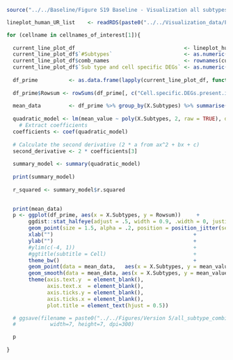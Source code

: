 
```r

source("../../Baseline/Figure S19 Baseline - Visualization all subtypes.R")

```

```r
lineplot_human_UR_list    <- readRDS(paste0("../../Visualization_data/Figure S19/cell_type_list_combo_V4.rds"))

for (cellname in cellnames_of_interest[1]){
  
  current_line_plot_df                                   <- lineplot_human_UR_list[[cellname]][[1]]
  current_line_plot_df$`#Subtypes`                       <- as.numeric(current_line_plot_df$`#Subtypes`)
  current_line_plot_df$comb_names                        <- rownames(current_line_plot_df)
  current_line_plot_df$`Sub type and cell specific DEGs` <- as.numeric(current_line_plot_df$`Sub type and cell specific DEGs`)
  
  df_prime          <- as.data.frame(lapply(current_line_plot_df, function(x) if(is.character(x)) as.numeric(as.character(x)) else x))
  
  df_prime$Rowsum <- rowSums(df_prime[, c("Cell.specific.DEGs.present.in.both.studies", "Cell.specific.subtype.DEGs.present.in.excitatory.neuron.shared.DEGs", "Shared.DEGs.present.in.both.studies", "Shared.subtype.DEGs.present.in.excitatory.neuron.cell.type.DEGs", "Sub.type.and.cell.specific.DEGs", "Sub.type.and.shared.DEGs")])
  
  mean_data         <- df_prime %>% group_by(X.Subtypes) %>% summarise(mean_value   = mean(Rowsum))
  
  quadratic_model <- lm(mean_value ~ poly(X.Subtypes, 2, raw = TRUE), data = mean_data)
    # Extract coefficients
  coefficients <- coef(quadratic_model)
  
  # Calculate the second derivative (2 * a from ax^2 + bx + c)
  second_derivative <- 2 * coefficients[3]
  
  summary_model <- summary(quadratic_model)
  
  print(summary_model)
  
  r_squared <- summary_model$r.squared

  
  print(mean_data)
  p <- ggplot(df_prime, aes(x = X.Subtypes, y = Rowsum))     + 
       ggdist::stat_halfeye(adjust = .5, width = 0.9, .width = 0, justification = -.3, point_interval = NULL, fill= "tomato")   +
       geom_point(size = 1.5, alpha = .2, position = position_jitter(seed = 1, width = .1), color = "tomato")                   +
       xlab("")                                             +
       ylab("")                                             +
       #ylim(c(-4, 1))                                      +
       #ggtitle(subtitle = Cell)                            +
       theme_bw()                                           +
       geom_point(data = mean_data,   aes(x = X.Subtypes, y = mean_value), color = "black", size = 6, shape = 18)    + 
       geom_smooth(data = mean_data, aes(x = X.Subtypes, y = mean_value), method = "lm", formula = y ~ poly(x, 2, raw = TRUE), se = FALSE, color = "blue") +
       theme(axis.text.y  = element_blank(),
             axis.text.x  = element_blank(),
             axis.ticks.y = element_blank(),
             axis.ticks.x = element_blank(),
             plot.title = element_text(hjust = 0.5)) 

  # ggsave(filename = paste0("../../Figures/Version 5/all_subtype_combinations/", cellname, "all_subtypes_subset_combination_scatter_plot_blank_Version5_re.jpg"), plot = p, device = "jpeg",
  #           width=7, height=7, dpi=300)

  p
  
}


```
